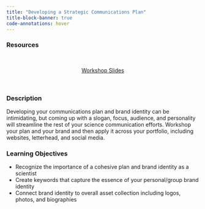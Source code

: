 ```yaml
---
title: "Developing a Strategic Communications Plan"
title-block-banner: true
code-annotations: hover
---
```



### Resources  {.unnumbered}

<br>

<center>
[Workshop Slides](https://docs.google.com/presentation/d/1nOInYwKltKGez3qZdGbHQO_up2cZt4hy7XbtBxvvbfM/edit?usp=sharing){.btn .btn-outline-primary .btn role="button" data-toggle="tooltip" title="Open"}
</center>


<br>


### Description {.unnumbered}
Developing your communications plan and brand identity can be intimidating, but coming up with a slogan, focus, audience, and personality will streamline the rest of your science communication efforts. Workshop your plan and your brand and then apply it across your portfolio, including websites, letterhead, and social media.

### Learning Objectives {.unnumbered}
-   Recognize the importance of a cohesive plan and brand identity as a scientist
-   Create keywords that capture the essence of your personal/group brand identity 
-   Connect brand identity to overall asset collection including logos, photos, and biographies
